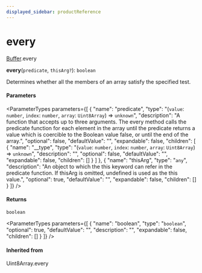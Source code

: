 ```yaml
---
displayed_sidebar: productReference
---
```



# every

[Buffer](../../interfaces/Buffer.mdx).every

**every**(`predicate`, `thisArg?`): `boolean`

Determines whether all the members of an array satisfy the specified test.

#### Parameters

<ParameterTypes parameters={[
  {
    "name": "predicate",
    "type": "(`value`: `number`, `index`: `number`, `array`: `Uint8Array`) => `unknown`",
    "description": "A function that accepts up to three arguments. The every method calls the predicate function for each element in the array until the predicate returns a value which is coercible to the Boolean value false, or until the end of the array.",
    "optional": false,
    "defaultValue": "",
    "expandable": false,
    "children": [
      {
        "name": "__type",
        "type": "(`value`: `number`, `index`: `number`, `array`: `Uint8Array`) => `unknown`",
        "description": "",
        "optional": false,
        "defaultValue": "",
        "expandable": false,
        "children": []
      }
    ]
  },
  {
    "name": "thisArg",
    "type": "`any`",
    "description": "An object to which the this keyword can refer in the predicate function. If thisArg is omitted, undefined is used as the this value.",
    "optional": true,
    "defaultValue": "",
    "expandable": false,
    "children": []
  }
]} />

#### Returns

`boolean`

<ParameterTypes parameters={[
  {
    "name": "boolean",
    "type": "`boolean`",
    "optional": true,
    "defaultValue": "",
    "description": "",
    "expandable": false,
    "children": []
  }
]} />

#### Inherited from

Uint8Array.every
